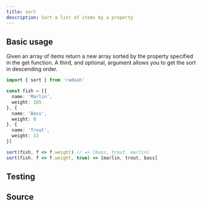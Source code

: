 ```yaml
---
title: sort
description: Sort a list of items by a property
---
```



## Basic usage

Given an array of items return a new array sorted by the property specified in the get function. A third, and optional, argument allows you to get the sort in descending order.
```ts
import { sort } from 'radash'

const fish = [{
  name: 'Marlin',
  weight: 105
}, {
  name: 'Bass',
  weight: 8
}, {
  name: 'Trout',
  weight: 13
}]

sort(fish, f => f.weight) // => [bass, trout, marlin]
sort(fish, f => f.weight, true) => [marlin, trout, bass]
```

## Testing

<TestingLinkAndPreview module="array" func="sort" />

## Source

<SourceLinkAndPreview module="array" func="sort" />